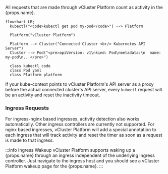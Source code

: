 All requests that are made through vCluster Platform count as activity in the {props.name}.


```mermaid
flowchart LR;
  kubectl("<code>kubectl get pod my-pod</code>") --> Platform

  Platform("vCluster Platform")

  Platform --> Cluster("Connected Cluster <br/> Kubernetes API Server")
  Cluster --> Pod("<pre>apiVersion: v1\nkind: Pod\nmetadata:\n  name: my-pod\n...</pre>")

  class kubectl code
  class Pod yaml
  class Platform platform
```

If your kube-context points to vCluster Platform's API server as a proxy before the actual connected cluster's API server, every `kubectl` request will be an activity and reset the inactivity timeout.

### Ingress Requests

For ingress-nginx based ingresses, activity detection also works automatically. Other ingress controllers are currently not supported. For nginx based ingresses, vCluster Platform will add a special annotation to each ingress that will track activity and reset the timer as soon as a request is made to that ingress.

:::info Ingress Wakeup
vCluster Platform supports waking up a {props.name} through an ingress independent of the underlying ingress controller. Just navigate to the ingress host and you should see a vCluster Platform wakeup page for the {props.name}.
:::
